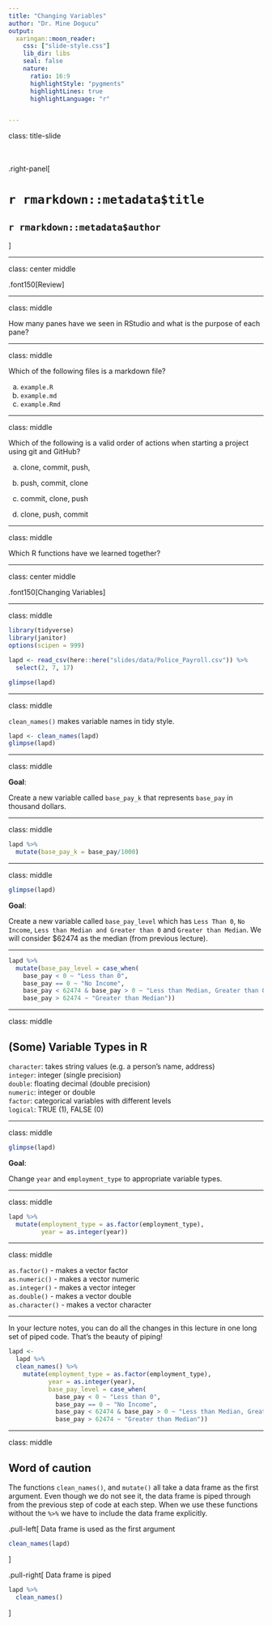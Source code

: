 ```yaml
---
title: "Changing Variables"
author: "Dr. Mine Dogucu"
output: 
  xaringan::moon_reader:
    css: ["slide-style.css"]
    lib_dir: libs
    seal: false
    nature:
      ratio: 16:9
      highlightStyle: "pygments"
      highlightLines: true
      highlightLanguage: "r"


---
```


class: title-slide

<br>
<br>
.right-panel[ 

# `r rmarkdown::metadata$title`
## `r rmarkdown::metadata$author`
]

---

class: center middle

.font150[Review]

---

class: middle

How many panes have we seen in RStudio and what is the purpose of each pane?

---

class: middle

Which of the following files is a markdown file?

a. `example.R`  
b. `example.md`  
c. `example.Rmd`  

---


class: middle

Which of the following is a valid order of actions when starting a project using git and GitHub?

a. clone, commit, push, 

b. push, commit, clone

c. commit, clone, push

d. clone, push, commit

---

class: middle

Which R functions have we learned together?

---


class: center middle

.font150[Changing Variables]


---


class: middle

```r
library(tidyverse)
library(janitor)
options(scipen = 999)
```



```r
lapd <- read_csv(here::here("slides/data/Police_Payroll.csv")) %>% 
  select(2, 7, 17)
```


```r
glimpse(lapd)
```

---

class: middle

`clean_names()` makes variable names in tidy style.

```r

lapd <- clean_names(lapd)
glimpse(lapd)
```


---

class: middle

**Goal**: 

Create a new variable called `base_pay_k` that represents `base_pay` in thousand dollars.

---

class: middle

```r
lapd %>% 
  mutate(base_pay_k = base_pay/1000)
```

---

class: middle

```r
glimpse(lapd)
```

**Goal**: 

Create a new variable called `base_pay_level` which has `Less Than 0`, `No Income`, `Less than Median and Greater than 0` and `Greater than Median`. We will consider $62474 as the median (from previous lecture).

---


```r
lapd %>% 
  mutate(base_pay_level = case_when(
    base_pay < 0 ~ "Less than 0", 
    base_pay == 0 ~ "No Income",
    base_pay < 62474 & base_pay > 0 ~ "Less than Median, Greater than 0",
    base_pay > 62474 ~ "Greater than Median")) 
```


---

class: middle

## (Some) Variable Types in R

`character`: takes string values (e.g. a person's name, address)  
`integer`: integer (single precision)  
`double`: floating decimal (double precision)  
`numeric`: integer or double  
`factor`: categorical variables with different levels  
`logical`: TRUE (1), FALSE (0)  

---

class: middle

```r
glimpse(lapd)
```

**Goal**: 

Change `year` and `employment_type` to appropriate variable types. 


---

class: middle

```r
lapd %>% 
  mutate(employment_type = as.factor(employment_type),
         year = as.integer(year)) 
```

---

class: middle

`as.factor()` - makes a vector factor  
`as.numeric()` - makes a vector numeric  
`as.integer()` - makes a vector integer  
`as.double()` - makes a vector double  
`as.character()` - makes a vector character  

---


In your lecture notes, you can do all the changes in this lecture in one long set of piped code. That's the beauty of piping!

```r
lapd <- 
  lapd %>% 
  clean_names() %>% 
    mutate(employment_type = as.factor(employment_type),
           year = as.integer(year),
           base_pay_level = case_when(
             base_pay < 0 ~ "Less than 0", 
             base_pay == 0 ~ "No Income",
             base_pay < 62474 & base_pay > 0 ~ "Less than Median, Greater than 0",
             base_pay > 62474 ~ "Greater than Median")) 
```

---

class: middle

## Word of caution

The functions `clean_names()`, and `mutate()` all take a data frame as the first argument. Even though we do not see it, the data frame is piped through from the previous step of code at each step. 
When we use these functions without the `%>%` we have to include the data frame explicitly.


.pull-left[
Data frame is used as the first argument
```r
clean_names(lapd)
```
]

.pull-right[
Data frame is piped

```r
lapd %>% 
  clean_names()
```
]